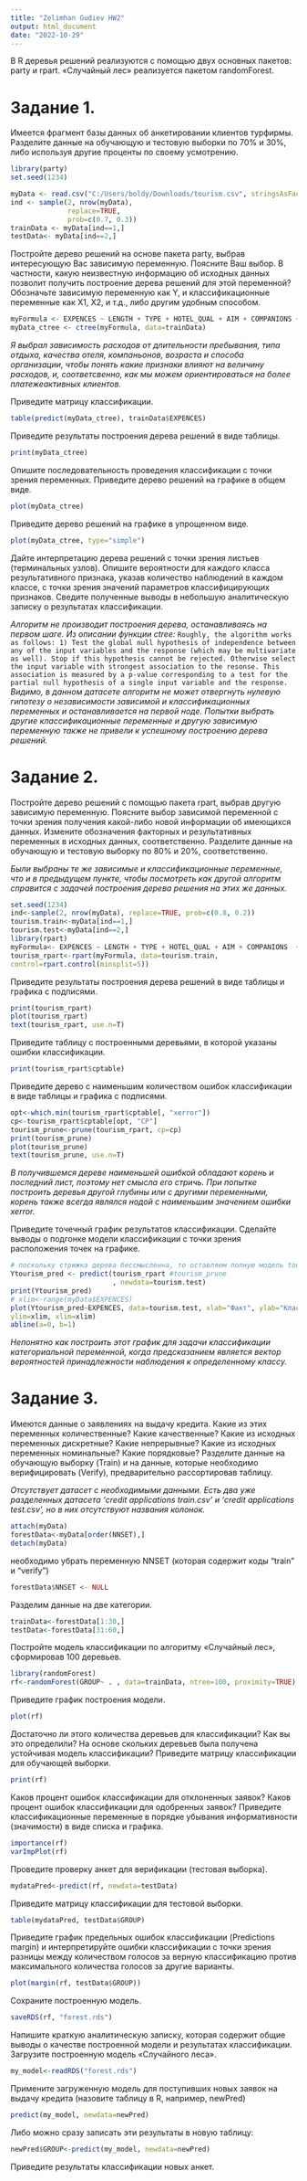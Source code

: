 ```yaml
---
title: "Zelimhan Gudiev HW2"
output: html_document
date: "2022-10-29"
---
```


В R деревья решений реализуются с помощью двух основных пакетов: party и rpart.
«Случайный лес» реализуется пакетом randomForest.

# Задание 1.

Имеется фрагмент базы данных об анкетировании клиентов турфирмы.
Разделите данные на обучающую и тестовую выборки по 70% и 30%, либо используя другие
проценты по своему усмотрению.
```r
library(party)
set.seed(1234)

myData <- read.csv("C:/Users/boldy/Downloads/tourism.csv", stringsAsFactors = TRUE)
ind <- sample(2, nrow(myData),
              replace=TRUE, 
              prob=c(0.7, 0.3))
trainData <- myData[ind==1,]
testData<- myData[ind==2,]
```

Постройте дерево решений на основе пакета party, выбрав интересующую Вас зависимую
переменную. Поясните Ваш выбор. В частности, какую неизвестную информацию об
исходных данных позволит получить построение дерева решений для этой переменной?
Обозначьте зависимую переменную как Y, и классификационные переменные как Х1, Х2, и
т.д., либо другим удобным способом.
```r
myFormula <- EXPENCES ~ LENGTH + TYPE + HOTEL_QUAL + AIM + COMPANIONS + AGE + ORGANIZE
myData_ctree <- ctree(myFormula, data=trainData)
```
*Я выбрал зависимость расходов от длительности пребывания, типа отдыха, качества отеля, компаньонов, возраста и способа организации, чтобы понять какие признаки влияют на величину расходов, и, соответсвенно, как мы можем ориентироваться на более платежеактивных клиентов.*

Приведите матрицу классификации.
```r
table(predict(myData_ctree), trainData$EXPENCES)
```

Приведите результаты построения дерева решений в виде таблицы.
```r
print(myData_ctree)
```

Опишите последовательность проведения классификации с точки зрения переменных.
Приведите дерево решений на графике в общем виде.
```r
plot(myData_ctree)
```

Приведите дерево решений на графике в упрощенном виде.
```r
plot(myData_ctree, type="simple")
```

Дайте интерпретацию дерева решений с точки зрения листьев (терминальных узлов).
Опишите вероятности для каждого класса результативного признака, указав количество
наблюдений в каждом классе, с точки зрения значений параметров классифицирующих
признаков.
Сведите полученные выводы в небольшую аналитическую записку о результатах
классификации.

*Алгоритм не производит построения дерева, останавливаясь на первом шаге.* 
*Из описании функции ctree:* `Roughly, the algorithm works as follows: 1) Test the global null hypothesis of independence between any of the input variables and the response (which may be multivariate as well). Stop if this hypothesis cannot be rejected. Otherwise select the input variable with strongest association to the resonse. This association is measured by a p-value corresponding to a test for the partial null hypothesis of a single input variable and the response. `
*Видимо, в данном датасете алгоритм не может отвергнуть нулевую гипотезу о независимости зависимой и классификационных переменных и останавливается на первой ноде. Попытки выбрать другие классификационные переменные и другую зависимую переменную также не привели к  успешному построению дерева решений.*

# Задание 2.

Постройте дерево решений с помощью пакета rpart, выбрав другую зависимую переменную.
Поясните выбор зависимой переменной с точки зрения получения какой-либо новой
информации об имеющихся данных.
Измените обозначения факторных и результативных переменных в исходных данных,
соответственно.
Разделите данные на обучающую и тестовую выборку по 80% и 20%, соответственно.

*Были выбраны те же зависимые и классификационные переменные, что и в предыдущем пункте, чтобы посмотреть как другой алгоритм справится с задачей построения дерева решения на этих же данных.*
```r
set.seed(1234)
ind<-sample(2, nrow(myData), replace=TRUE, prob=c(0.8, 0.2))
tourism.train<-myData[ind==1,]
tourism.test<-myData[ind==2,]
library(rpart)
myFormula<- EXPENCES ~ LENGTH + TYPE + HOTEL_QUAL + AIM + COMPANIONS  + ORGANIZE
tourism_rpart<-rpart(myFormula, data=tourism.train,
control=rpart.control(minsplit=5))
```

Приведите результаты построения дерева решений в виде таблицы и графика с подписями.
```r
print(tourism_rpart)
plot(tourism_rpart)
text(tourism_rpart, use.n=T)
```

Приведите таблицу с построенными деревьями, в которой указаны ошибки классификации.
```r
print(tourism_rpart$cptable)
```

Приведите дерево с наименьшим количеством ошибок классификации в виде таблицы и
графика с подписями.
```r
opt<-which.min(tourism_rpart$cptable[, "xerror"])
cp<-tourism_rpart$cptable[opt, "CP"]
tourism_prune<-prune(tourism_rpart, cp=cp)
print(tourism_prune)
plot(tourism_prune)
text(tourism_prune, use.n=T)
```
*В получившемся дереве наименьшей ошибкой обладают корень и последний лист, поэтому нет смысла его стричь. При попытке построить деревья другой глубины или с другими переменными, корень также всегда являлся нодой с наименьшим значением ошибки  xerror.*

Приведите точечный график результатов классификации. Сделайте выводы о подгонке
модели классификации с точки зрения расположения точек на графике.
```r
# поскольку стрижка дерева бессмысленна, то оставляем полную модель tourism_rpart
Ytourism_pred <- predict(tourism_rpart #tourism_prune
                         , newdata=tourism.test)
print(Ytourism_pred)
# xlim<-range(myData$EXPENCES)
plot(Ytourism_pred~EXPENCES, data=tourism.test, xlab="Факт", ylab="Классификация",
ylim=xlim, xlim=xlim)
abline(a=0, b=1)
```
*Непонятно как построить этот график для задачи классификации категориальной переменной, когда предсказанием является вектор вероятностей принадлежности наблюдения к определенному классу.*

# Задание 3.

Имеются данные о заявлениях на выдачу кредита.
Какие из этих переменных количественные? Какие качественные?
Какие из исходных переменных дискретные? Какие непрерывные?
Какие из исходных переменных номинальные? Какие порядковые?
Разделите данные на обучающую выборку (Train) и на данные, которые необходимо
верифицировать (Verify), предварительно рассортировав таблицу.

*Отсутствует датасет с необходимыми данными. Есть два уже разделенных датасета 'credit applications train.csv' и 'credit applications test.csv', но в них отсутствуют названия колонок.*

```r
attach(myData)
forestData<-myData[order(NNSET),]
detach(myData)
```

необходимо убрать переменную NNSET (которая содержит коды "train" и "verify")
```r
forestData$NNSET <- NULL
```

Разделим данные на две категории.
```r
trainData<-forestData[1:30,]
testData<-forestData[31:60,]
```

Постройте модель классификации по алгоритму «Случайный лес», сформировав 100
деревьев.
```r
library(randomForest)
rf<-randomForest(GROUP~ . , data=trainData, ntree=100, proximity=TRUE)
```

Приведите график построения модели.
```r
plot(rf)
```

Достаточно ли этого количества деревьев для классификации? Как вы это определили?
На основе скольких деревьев была получена устойчивая модель классификации?
Приведите матрицу классификации для обучающей выборки.
```r
print(rf)
```

Каков процент ошибок классификации для отклоненных заявок?
Каков процент ошибок классификации для одобренных заявок?
Приведите классификационные переменные в порядке убывания информативности
(значимости) в виде списка и графика.
```r
importance(rf)
varImpPlot(rf)
```

Проведите проверку анкет для верификации (тестовая выборка).
```r
mydataPred<-predict(rf, newdata=testData)
```

Приведите матрицу классификации для тестовой выборки.
```r
table(mydataPred, testData$GROUP)
```

Приведите график предельных ошибок классификации (Predictions margin) и
интерпретируйте ошибки классификации с точки зрения разницы между количеством
голосов за верную классификацию против максимального количества голосов за другие
варианты.
```r
plot(margin(rf, testData$GROUP))
```

Сохраните построенную модель.
```r
saveRDS(rf, "forest.rds")
```

Напишите краткую аналитическую записку, которая содержит общие выводы о качестве
построенной модели и результатах классификации.
Загрузите построенную модель «Случайного леса».
```r
my_model<-readRDS("forest.rds")
```

Примените загруженную модель для поступивших новых заявок на выдачу кредита (назовите
таблицу в R, например, newPred)
```r
predict(my_model, newdata=newPred)
```

Либо можно сразу записать эти результаты в новую таблицу:
```r
newPred$GROUP<-predict(my_model, newdata=newPred)
```

Приведите результаты классификации новых анкет.